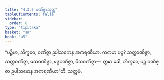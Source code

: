 ```yaml
---
title: "4.3.7 ဝဏိဇ္ဇာသုတ္တ"
tableOfContents: false
sidebar:
  order: 8
type: "tipitaka"
basket: "su"
book: "a5"
---
```



<DynamicBreadcrumb />

<Division number="177" book="a5">

<Paragraph number="1028" book="a5">
“ပဉ္စိမာ, ဘိက္ခဝေ, ဝဏိဇ္ဇာ ဥပါသကေန အကရဏီယာ. ကတမာ ပဉ္စ? သတ္ထဝဏိဇ္ဇာ, သတ္တဝဏိဇ္ဇာ, မံသဝဏိဇ္ဇာ, မဇ္ဇဝဏိဇ္ဇာ, ဝိသဝဏိဇ္ဇာ—  ဣမာ ခေါ, ဘိက္ခဝေ, ပဉ္စ ဝဏိဇ္ဇာ ဥပါသကေန အကရဏီယာ”တိ.

</Paragraph>
</Division>

<Paragraph number="1029" type="center" book="a5">
သတ္တမံ.
</Paragraph>